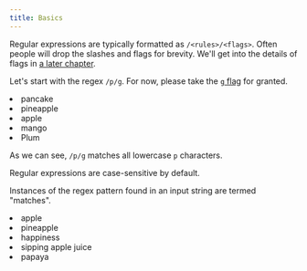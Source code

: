 ```yaml
---
title: Basics
---
```


Regular expressions are typically formatted as `/<rules>/<flags>`. Often people will drop the slashes and flags for brevity. We'll get into the details of flags in [a later chapter](flags).

Let's start with the regex `/p/g`. For now, please take the [`g` flag](flags#global-g) for granted.

<Example regex={/p/g}>
    <li>pancake</li>
    <li>pineapple</li>
    <li>apple</li>
    <li>mango</li>
    <li>Plum</li>
</Example>

As we can see, `/p/g` matches all lowercase `p` characters.

<Note>Regular expressions are case-sensitive by default.</Note>

Instances of the regex pattern found in an input string are termed "matches".

<Example regex={/pp/g}>
    <li>apple</li>
    <li>pineapple</li>
    <li>happiness</li>
    <li>sipping apple juice</li>
    <li>papaya</li>
</Example>
